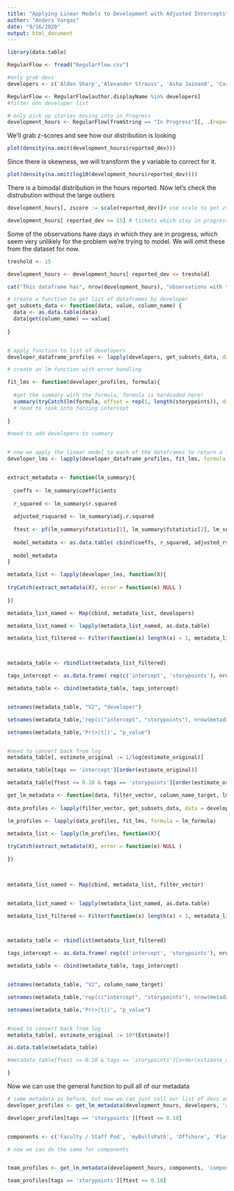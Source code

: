 ---
title: "Applying Linear Models to Development with Adjusted Intercepts"
author: "Anders Vargas"
date: "9/16/2020"
output: html_document
---

```{r setup}
library(data.table)
```


```{r getdata}
RegularFlow <- fread("RegularFlow.csv")

#only grab devs
developers <- c('Alden Sharp','Alexander Strauss', 'Asha Jainand', 'Carson Ferraro', 'Jon Schipani', 'Jose Jarquin', 'Juan Altamonte', 'Pamela Bulu', 'Pedro Ortiz Rodriguez', 'Thapani Saweangsri', 'Vimal Kumar Sekar', 'Walker Carr')

RegularFlow <- RegularFlow[author.displayName %in% developers]
#filter onn developer list

# only pick up stories moving into in Progress
development_hours <- RegularFlow[fromString == "In Progress"][, .(reported_dev = sum(diff_hours)/24), by = .(sprint_name, storypoints, current_issue_type, author.displayName, component, issues.key)]
```

We'll grab z-scores and see how our distribution is looking 

```{r}
plot(density(na.omit(development_hours$reported_dev)))
```

Since there is skewness, we will transform the y variable to correct for it. 

```{r}
plot(density(na.omit(log10(development_hours$reported_dev))))


```

There is a bimodal distribution in the hours reported. Now let's check the distrubution without the large outliers

```{r}
development_hours[, zscore := scale(reported_dev)]# use scale to get zscores

development_hours[ reported_dev <= 15] # tickets which stay in progress for more than 15 days will not be considered
```

Some of the observations have days in which they are in progress, which seem very unlikely for the problem we're trying to model. We will omit these from the dataset for now.

```{r}

treshold <- 15

development_hours <- development_hours[ reported_dev <= treshold]

cat("This dataframe has", nrow(development_hours), "observations with ticket which stayed in progress for more than", treshold, "days removed.")
```






```{r, subset data modeling functions}

# create a function to get list of dataframes by developer 
get_subsets_data <- function(data, value, column_name) {
  data <- as.data.table(data)
  data[get(column_name) == value]
  
}


# apply function to list of developers
developer_dataframe_profiles <- lapply(developers, get_subsets_data, data = development_hours, column_name = 'author.displayName')

# create an lm function with error handling

fit_lms <- function(developer_profiles, formula){
  
  #get the summary with the formula, formula is hardcoded here!
  summary(tryCatch(lm(formula, offset = rep(1, length(storypoints)), data = developer_profiles), error = function(e) NULL )) # fit the model
  # need to look into forcing intercept
  
}

#need to add developers to summary


# now we apply the linear model to each of the dataframes to return a list of lms
developer_lms <- lapply(developer_dataframe_profiles, fit_lms, formula = log10(reported_dev) ~ storypoints)


extract_metadata <- function(lm_summary){
    
  coeffs <- lm_summary$coefficients
  
  r_squared <- lm_summary$r.squared
  
  adjusted_rsquared <- lm_summary$adj.r.squared
  
  ftest <- pf(lm_summary$fstatistic[1], lm_summary$fstatistic[2], lm_summary$fstatistic[3], lower.tail = FALSE)
  
  model_metadata <- as.data.table( cbind(coeffs, r_squared, adjusted_rsquared, ftest))
  
  model_metadata
}

```


``` {r, cleaning up table}
metadata_list <- lapply(developer_lms, function(X){
  
tryCatch(extract_metadata(X), error = function(e) NULL )
  
})

metadata_list_named <- Map(cbind, metadata_list, developers)

metadata_list_named <- lapply(metadata_list_named, as.data.table)

metadata_list_filtered <- Filter(function(x) length(x) > 1, metadata_list_named)



metadata_table <- rbindlist(metadata_list_filtered)

tags_intercept <- as.data.frame( rep(c('intercept', 'storypoints'), nrow(metadata_table)/2 ))

metadata_table <- cbind(metadata_table, tags_intercept)


setnames(metadata_table, "V2", "developer")

setnames(metadata_table,'rep(c("intercept", "storypoints"), nrow(metadata_table)/2)', 'tags')

setnames(metadata_table,'Pr(>|t|)', "p_value")


#need to convert back from log
metadata_table[, estimate_original := 1/log(estimate_original)]

metadata_table[tags == 'intercept'][order(estimate_original)]

metadata_table[ftest <= 0.10 & tags == 'storypoints'][order(estimate_original)]

```


```{r, general function}


get_lm_metadata <- function(data, filter_vector, column_name_target, lm_formula) {
  
data_profiles <- lapply(filter_vector, get_subsets_data, data = development_hours, column_name = column_name_target)

lm_profiles <- lapply(data_profiles, fit_lms, formula = lm_formula)

metadata_list <- lapply(lm_profiles, function(X){
  
tryCatch(extract_metadata(X), error = function(e) NULL )
  
})
  


metadata_list_named <- Map(cbind, metadata_list, filter_vector)


metadata_list_named <- lapply(metadata_list_named, as.data.table)

metadata_list_filtered <- Filter(function(x) length(x) > 1, metadata_list_named)



metadata_table <- rbindlist(metadata_list_filtered)

tags_intercept <- as.data.frame( rep(c('intercept', 'storypoints'), nrow(metadata_table)/2 ))

metadata_table <- cbind(metadata_table, tags_intercept)


setnames(metadata_table, "V2", column_name_target)

setnames(metadata_table,'rep(c("intercept", "storypoints"), nrow(metadata_table)/2)', 'tags')

setnames(metadata_table,'Pr(>|t|)', "p_value")


#need to convert back from log
metadata_table[, estimate_original := 10*(Estimate)]

as.data.table(metadata_table)

#metadata_table[ftest <= 0.10 & tags == 'storypoints'][order(estimate_original)]

}
```


Now we can use the general function to pull all of our metadata
```{r}

# same metadata as before, but now we can just call our list of devs and the target column to get our metadata 
developer_profiles <- get_lm_metadata(development_hours, developers, 'author.displayName', lm_formula =  log10(reported_dev) ~ storypoints)

developer_profiles[tags == 'storypoints'][ftest <= 0.10]


components <- c('Faculty / Staff Pod', 'myBullsPath', 'Offshore', 'Platform', 'ReturntoCampus', 'Student Value')

# now we can do the same for components


team_profiles <- get_lm_metadata(development_hours, components, 'component', lm_formula =  log10(reported_dev) ~ storypoints)

team_profiles[tags == 'storypoints'][ftest <= 0.10]

```



